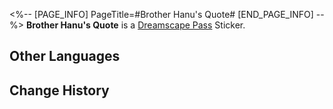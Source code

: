 <%-- [PAGE_INFO]
PageTitle=#Brother Hanu's Quote#
[END_PAGE_INFO] --%>
{{Stub|Location information}}
{{Item Infobox
|id          = 223532
|image       = Dreamscape Pass Sticker Text.png{{subst:void|<!--$UPLOAD:<<SpriteOutput/TravelBrochure/StickFigures/TBComStickIcon.png>-<Dreamscape Pass Sticker Text.png>-<Item Icons>>-->}}
|type        = Dreamscape Pass Sticker
|type2       = The Most Absurd Stage Stickers
|invCategory = 
|rarity      = 4
|effect      = 
|description = Digital stickers that can be used to decorate the pages of the Dreamtour Handbook. They come in many different styles.
|source1     = [[Help Elvira the animation Dreamchaser calm down and face reality]]
}}
{{Description|"Hmph."}}
'''Brother Hanu's Quote''' is a [[Dreamscape Pass]] Sticker.

==Other Languages==
{{Other Languages
|en   = Brother Hanu's Quote
|zhs  = 哈努兄弟的名句
|zht  = 哈努兄弟的名言
|ja   = ブラザーハヌの名セリフ
|ko   = 하누 형제의 명언
|es   = Frases célebres de Hanu
|fr   = Réplique de Hanu
|ru   = Изречение Хану
|th   = วลีเด็ดของลูกพี่ Hanu
|vi   = Những Câu Nói Hay Của Người Anh Em Hanu
|de   = Berühmtes Zitat von Hanu
|id   = Kata Mutiara Bro Hanu
|pt   = Citações do Hanu
}}

==Change History==
{{Change History|2.1}}